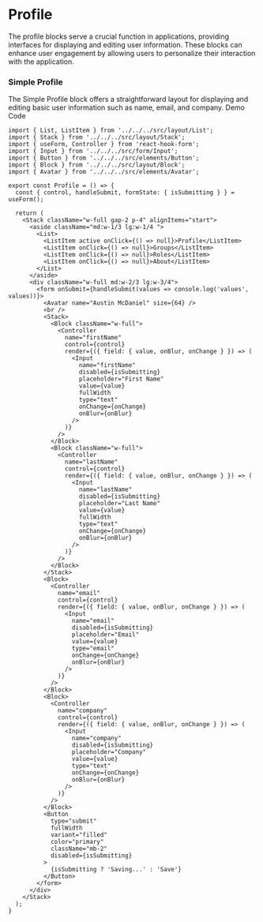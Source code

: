 
<Meta title="Blocks/Profile" />

# Profile
The profile blocks serve a crucial function in applications, providing interfaces for displaying and editing user information. These blocks can enhance user engagement by allowing users to personalize their interaction with the application.
### Simple Profile
The Simple Profile block offers a straightforward layout for displaying and editing basic user information such as name, email, and company.
<Tabs direction="rtl">
  <TabList>
    <Tab>
      Demo
    </Tab>
    <Tab>
      Code
    </Tab>
  </TabList>
  <TabPanel>
    <div className="flex flex-col border justify-center items-center border-gray-500">
      <Profile />
    </div>
  </TabPanel>
  <TabPanel>
```tsx
import { List, ListItem } from '../../../src/layout/List';
import { Stack } from '../../../src/layout/Stack';
import { useForm, Controller } from 'react-hook-form';
import { Input } from '../../../src/form/Input';
import { Button } from '../../../src/elements/Button';
import { Block } from '../../../src/layout/Block';
import { Avatar } from '../../../src/elements/Avatar';

export const Profile = () => {
  const { control, handleSubmit, formState: { isSubmitting } } = useForm();

  return (
    <Stack className="w-full gap-2 p-4" alignItems="start">
      <aside className="md:w-1/3 lg:w-1/4 ">
        <List>
          <ListItem active onClick={() => null}>Profile</ListItem>
          <ListItem onClick={() => null}>Groups</ListItem>
          <ListItem onClick={() => null}>Roles</ListItem>
          <ListItem onClick={() => null}>About</ListItem>
        </List>
      </aside>
      <div className="w-full md:w-2/3 lg:w-3/4">
        <form onSubmit={handleSubmit(values => console.log('values', values))}>
          <Avatar name="Austin McDaniel" size={64} />
          <br />
          <Stack>
            <Block className="w-full">
              <Controller
                name="firstName"
                control={control}
                render={({ field: { value, onBlur, onChange } }) => (
                  <Input
                    name="firstName"
                    disabled={isSubmitting}
                    placeholder="First Name"
                    value={value}
                    fullWidth
                    type="text"
                    onChange={onChange}
                    onBlur={onBlur}
                  />
                )}
              />
            </Block>
            <Block className="w-full">
              <Controller
                name="lastName"
                control={control}
                render={({ field: { value, onBlur, onChange } }) => (
                  <Input
                    name="lastName"
                    disabled={isSubmitting}
                    placeholder="Last Name"
                    value={value}
                    fullWidth
                    type="text"
                    onChange={onChange}
                    onBlur={onBlur}
                  />
                )}
              />
            </Block>
          </Stack>
          <Block>
            <Controller
              name="email"
              control={control}
              render={({ field: { value, onBlur, onChange } }) => (
                <Input
                  name="email"
                  disabled={isSubmitting}
                  placeholder="Email"
                  value={value}
                  type="email"
                  onChange={onChange}
                  onBlur={onBlur}
                />
              )}
            />
          </Block>
          <Block>
            <Controller
              name="company"
              control={control}
              render={({ field: { value, onBlur, onChange } }) => (
                <Input
                  name="company"
                  disabled={isSubmitting}
                  placeholder="Company"
                  value={value}
                  type="text"
                  onChange={onChange}
                  onBlur={onBlur}
                />
              )}
            />
          </Block>
          <Button
            type="submit"
            fullWidth
            variant="filled"
            color="primary"
            className="mb-2"
            disabled={isSubmitting}
          >
            {isSubmitting ? 'Saving...' : 'Save'}
          </Button>
        </form>
      </div>
    </Stack>
  );
}
```
  </TabPanel>
</Tabs>
